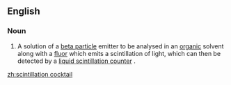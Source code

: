 ==English==

===Noun===
{{en-noun|head=[[scintillation]] [[cocktail]]}}

# {{label|en|analytical chemistry|chemistry}} A solution of a [[beta particle]] emitter to be analysed in an [[organic]] solvent along with a [[fluor]] which emits a scintillation of light, which can then be detected by a [[liquid scintillation counter]] .

[[zh:scintillation cocktail]]